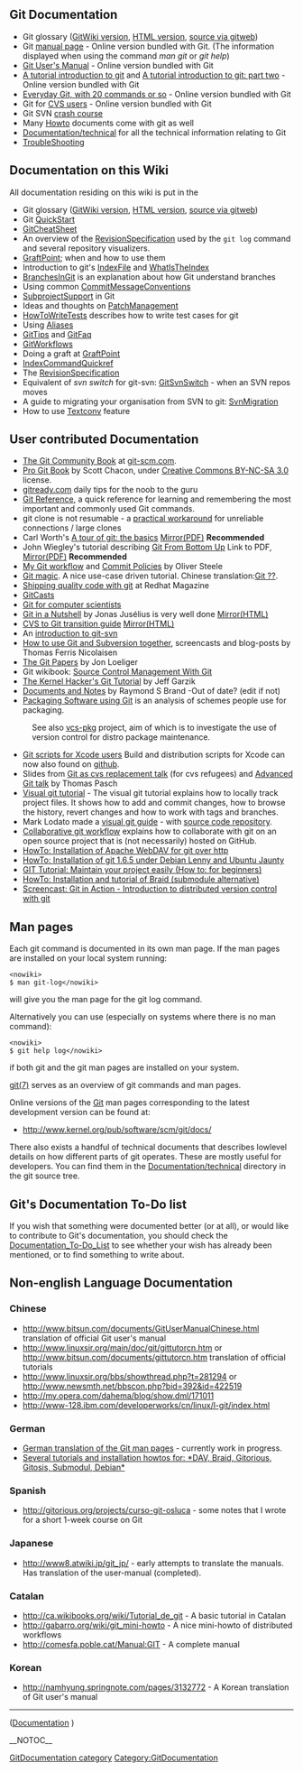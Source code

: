 == Git Documentation ==
* Git glossary ([[GitGlossary|GitWiki version]], [http://www.kernel.org/pub/software/scm/git/docs/gitglossary.html HTML version], [http://www.kernel.org/git/?p=git/git.git;a=blob;hb=HEAD;f=Documentation/glossary.txt source via gitweb])
* Git [http://www.kernel.org/pub/software/scm/git/docs manual page] - Online version bundled with Git. (The information displayed when using the command ''man git'' or ''git help'')
* [http://www.kernel.org/pub/software/scm/git/docs/user-manual.html Git User's Manual] - Online version bundled with Git
* [http://www.kernel.org/pub/software/scm/git/docs/gittutorial.html A tutorial introduction to git] and [http://www.kernel.org/pub/software/scm/git/docs/gittutorial-2.html A tutorial introduction to git: part two] - Online version bundled with Git
* [http://www.kernel.org/pub/software/scm/git/docs/everyday.html Everyday Git, with 20 commands or so] - Online version bundled with Git
* Git for [http://www.kernel.org/pub/software/scm/git/docs/gitcvs-migration.html CVS users] - Online version bundled with Git
* Git SVN [http://git.or.cz/course/svn.html crash course]
* Many [http://kernel.org/pub/software/scm/git/docs/howto/ Howto] documents come with git as well
* [http://repo.or.cz/w/git.git?a=tree;f=Documentation/technical;hb=HEAD Documentation/technical] for all the technical information relating to Git
* [[TroubleShooting]]

== Documentation on this Wiki ==
All documentation residing on this wiki is put in the [[Category:GitDocumentation|GitDocumentation category]]

* Git glossary ([[GitGlossary|GitWiki version]], [http://www.kernel.org/pub/software/scm/git/docs/gitglossary.html HTML version], [http://www.kernel.org/git/?p=git/git.git;a=blob;hb=HEAD;f=Documentation/glossary.txt source via gitweb])
* Git [[QuickStart]]
* [[GitCheatSheet]]
* An overview of the [[RevisionSpecification]] used by the <code><nowiki>git log</nowiki></code> command and several repository visualizers.
* [[GraftPoint]]; when and how to use them
* Introduction to git's [[IndexFile]] and [[WhatIsTheIndex]]
* [[BranchesInGit]] is an explanation about how Git understand branches
* Using common [[CommitMessageConventions]]
* [[SubprojectSupport]] in Git
* Ideas and thoughts on [[PatchManagement]]
* [[HowToWriteTests]] describes how to write test cases for git
* Using [[Aliases]]
* [[GitTips]] and [[GitFaq]]
* [[GitWorkflows]]
* Doing a graft at [[GraftPoint]]
* [[IndexCommandQuickref]]
* The [[RevisionSpecification]]
* Equivalent of ''svn switch'' for git-svn: [[GitSvnSwitch]] - when an SVN repos moves
* A guide to migrating your organisation from SVN to git: [[SvnMigration]]
* How to use [[Textconv]] feature

== User contributed Documentation ==
* [http://book.git-scm.com/ The Git Community Book] at [http://git-scm.com git-scm.com].
* [http://progit.org/ Pro Git Book] by Scott Chacon, under [http://creativecommons.org/licenses/by-nc-sa/3.0/us/ Creative Commons BY-NC-SA 3.0] license. 
* [http://gitready.com/ gitready.com] daily tips for the noob to the guru
* [http://gitref.org/ Git Reference], a quick reference for learning and remembering the most important and commonly used Git commands.
* git clone is not resumable - a [http://xanjax.org/#gitnote.xml practical workaround] for unreliable connections / large clones
* Carl Worth's [http://cworth.org/hgbook-git/tour/ A tour of git: the basics] [http://git-users.googlegroups.com/web/gitbasic.pdf?gda=TjULfjwAAACRcUWZoNoqHn0MmsB4ogNRkdJPXci4pHF-t7wRb-FXv_7_kSc1FlgquWbpkoDUr3jz_JaIg30gP77VRAtzw-G6 Mirror(PDF)] '''Recommended'''
* John Wiegley's tutorial describing [http://www.newartisans.com/blog_files/git.from.bottom.up.php Git From Bottom Up] Link to PDF, [http://git-users.googlegroups.com/web/gitfrombottomup.pdf?gda=52xMLEQAAACpB0I6kTeoe_gDZwr_Wu3rSzh-BYU3WCJcU16DCLQHrmG1qiJ7UbTIup-M2XPURDRYda-7QfdsxTTX4bqgEJoy1bwkoqS54nAZJJjHLLKkeg Mirror(PDF)] '''Recommended'''
* [http://osteele.com/archives/2008/05/my-git-workflow My Git workflow] and [http://osteele.com/archives/2008/05/commit-policies Commit Policies] by Oliver Steele
* [http://www-cs-students.stanford.edu/~blynn/gitmagic/ Git magic].  A nice use-case driven tutorial. Chinese translation:[http://docs.google.com/View?id=dfwthj68_675gz3bw8kj Git ??].
* [http://www.redhatmagazine.com/2008/05/02/shipping-quality-code-with-git/ Shipping quality code with git] at Redhat Magazine
* [http://www.gitcasts.com/ GitCasts]
* [http://eagain.net/articles/git-for-computer-scientists/ Git for computer scientists]
* [http://jonas.iki.fi/git_guides/HTML/git_guide Git in a Nutshell] by Jonas Jusélius is very well done [http://www.chem.helsinki.fi/~jonas/git_guides/ Mirror(HTML)]
* [http://jonas.iki.fi/git_guides/HTML/CVS2git CVS to Git transition guide] [http://www.chem.helsinki.fi/~jonas/git_guides/ Mirror(HTML)]
* An [http://utsl.gen.nz/talks/git-svn/intro.html introduction to git-svn]
* [http://www.tfnico.com/presentations/git-and-subversion How to use Git and Subversion together], screencasts and blog-posts by Thomas Ferris Nicolaisen
* [http://www.jdl.com/papers The Git Papers] by Jon Loeliger
* Git wikibook: [http://en.wikibooks.org/wiki/Source_Control_Management_With_Git Source Control Management With Git]
* [http://linux.yyz.us/git-howto.html The Kernel Hacker's Git Tutorial] by Jeff Garzik
* [http://git.rsbx.net/ Documents and Notes] by Raymond S Brand -Out of date? (edit if not)
* [http://www.golden-gryphon.com/software/misc/packaging.html Packaging Software using Git] is an analysis of schemes people use for packaging.
: See also [http://vcs-pkg.org/ vcs-pkg] project, aim of which is to investigate the use of version control for distro package maintenance.
* [http://www.jinx.de/teclog/Entries/2009/1/15_Git_and_DMG_build_scripts_for_Xcode.html Git scripts for Xcode users] Build and distribution scripts for Xcode can now also found on [http://github.com/jollyjinx/jnxfree github].
* Slides from [http://www.breitbandig.de/git/git-as-cvs-en.odp Git as cvs replacement talk] (for cvs refugees) and [http://www.breitbandig.de/git/advanced-git-en.odp Advanced Git talk] by Thomas Pasch
* [http://www.ralfebert.de/blog/tools/visual_git_tutorial_1/ Visual git tutorial] - The visual git tutorial explains how to locally track project files. It shows how to add and commit changes, how to browse the history, revert changes and how to work with tags and branches.
*  Mark Lodato made a [http://marklodato.github.com/visual-git-guide/ visual git guide] - with [http://github.com/marklodato/visual-git-guide/ source code repository].
* [http://www.eqqon.com/index.php/Collaborative_Github_Workflow Collaborative git workflow] explains how to collaborate with git on an open source project that is (not necessarily) hosted on GitHub.
* [http://wiki.impressive-media.de/doc/git-%C3%BCber-apache-und-webdav-git-%C3%BCber-http HowTo: Installation of Apache WebDAV for git over http]
* [http://wiki.impressive-media.de/doc/git-165-unter-debian-lenny-bzw-ubuntu-jaunty HowTo: Installation of git 1.6.5 under Debian Lenny and Ubuntu Jaunty]
* [http://techblog.aasisvinayak.com/git-tutorial-maintain-your-project-easily/ GIT Tutorial: Maintain your project easily (How to: for beginners)]
* [http://wiki.impressive-media.de/doc/braid-f%C3%BCr-git-installieren-debian-lenny HowTo: Installation and tutorial of Braid (submodule alternative)]
* [http://www.ralfebert.de/blog/tools/git_screencast/ Screencast: Git in Action - Introduction to distributed version control with git]

== Man pages ==
Each git command is documented in its own man page. If the man pages are installed on your local system running:

<pre><nowiki>
$ man git-log</nowiki></pre>
will give you the man page for the git log command.

Alternatively you can use (especially on systems where there is no man command):
<pre><nowiki>
$ git help log</nowiki></pre>
if both git and the git man pages are installed on your system.

[http://www.kernel.org/pub/software/scm/git/docs/git.html git(7)] serves as an overview of git commands and man pages.

Online versions of the [[Git]] man pages corresponding to the latest development version can be found at:

* [http://www.kernel.org/pub/software/scm/git/docs/ http://www.kernel.org/pub/software/scm/git/docs/]
There also exists a handful of technical documents that describes lowlevel details on how different parts of git operates. These are mostly useful for developers. You can find them in the [http://repo.or.cz/w/git.git?a=tree;f=Documentation/technical;hb=HEAD Documentation/technical] directory in the git source tree.

== Git's Documentation To-Do list ==
If you wish that something were documented better (or at all), or would like to contribute to Git's documentation, you should check the [[Documentation_To-Do_List]] to see whether your wish has already been mentioned, or to find something to write about.

== Non-english Language Documentation ==
=== Chinese ===
* [http://www.bitsun.com/documents/GitUserManualChinese.html http://www.bitsun.com/documents/GitUserManualChinese.html] translation of official Git user's manual
* [http://www.linuxsir.org/main/doc/git/gittutorcn.htm http://www.linuxsir.org/main/doc/git/gittutorcn.htm] or [http://www.bitsun.com/documents/gittutorcn.htm http://www.bitsun.com/documents/gittutorcn.htm] translation of official tutorials
* [http://www.linuxsir.org/bbs/showthread.php?t=281294 http://www.linuxsir.org/bbs/showthread.php?t=281294] or [http://www.newsmth.net/bbscon.php?bid=392&id=422519 http://www.newsmth.net/bbscon.php?bid=392&id=422519]
* [http://my.opera.com/dahema/blog/show.dml/171011 http://my.opera.com/dahema/blog/show.dml/171011]
* [http://www-128.ibm.com/developerworks/cn/linux/l-git/index.html http://www-128.ibm.com/developerworks/cn/linux/l-git/index.html]
=== German ===
* [http://repo.or.cz/w/gitman-de.git German translation of the Git man pages] - currently work in progress.
* [http://wiki.impressive-media.de/searchplus/results/taxonomy:418  Several tutorials and installation howtos for: *DAV, Braid, Gitorious, Gitosis, Submodul, Debian*]
=== Spanish ===
* [http://gitorious.org/projects/curso-git-osluca http://gitorious.org/projects/curso-git-osluca] - some notes that I wrote for a short 1-week course on Git
=== Japanese ===
* [http://www8.atwiki.jp/git_jp/ http://www8.atwiki.jp/git_jp/] - early attempts to translate the manuals.  Has translation of the user-manual (completed).
=== Catalan ===
* [http://ca.wikibooks.org/wiki/Tutorial_de_git http://ca.wikibooks.org/wiki/Tutorial_de_git] - A basic tutorial in Catalan
* [http://gabarro.org/wiki/git_mini-howto http://gabarro.org/wiki/git_mini-howto] - A nice mini-howto of distributed workflows
* [http://comesfa.poble.cat/Manual:GIT http://comesfa.poble.cat/Manual:GIT] - A complete manual
=== Korean ===
* [http://namhyung.springnote.com/pages/3132772 http://namhyung.springnote.com/pages/3132772] - A Korean translation of Git user's manual
----
([http://git.or.cz/#documentation Documentation] )

[[Category:GitDocumentation]]

__NOTOC__